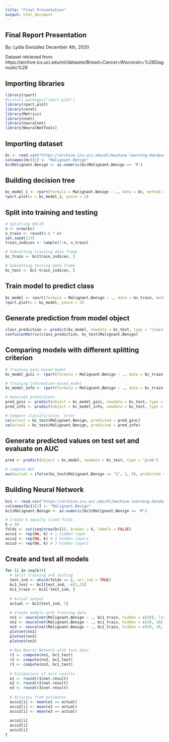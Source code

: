```yaml
---
title: "Final Presentation"
output: html_document
---
```


## Final Report Presentation

By: Lydia González
December 4th, 2020

Dataset retrieved from: https://archive.ics.uci.edu/ml/datasets/Breast+Cancer+Wisconsin+%28Diagnostic%29

## Importing libraries
```r
library(rpart)
#install.packages("rpart.plot")
library(rpart.plot)
library(caret)
library(Metrics)
library(nnet)
library(neuralnet)
library(NeuralNetTools)
```

## Importing dataset
```r
bc <- read.csv("https://archive.ics.uci.edu/ml/machine-learning-databases/breast-cancer-wisconsin/wdbc.data", header = TRUE, sep = ",")
colnames(bc)[2] <- "Malignant.Benign"
bc$Malignant.Benign <- as.numeric(bc$Malignant.Benign == 'M')
```

## Building decision tree
```r
bc_model_1 <- rpart(formula = Malignant.Benign ~ ., data = bc, method = "class")
rpart.plot(x = bc_model_1, yesno = 2)
```

## Split into training and testing
```r
# Splitting 80/20
n <- nrow(bc)
n_train <- round(0.8 * n)
set.seed(123)
train_indices <- sample(1:n, n_train)

# Subsetting training data frame
bc_train <- bc[train_indices, ]

# Subsetting testing data frame
bc_test <- bc[-train_indices, ]
```

## Train model to predict class
```r
bc_model <- rpart(formula = Malignant.Benign ~ ., data = bc_train, method = "class")
rpart.plot(x = bc_model, yesno = 2)
```

## Generate prediction from model object
```r
class_prediction <- predict(bc_model, newdata = bc_test, type = "class")
confusionMatrix(class_prediction, bc_test$Malignant.Benign)
```

## Comparing models with different splitting criterion
```r
# Training gini-based model
bc_model_gini <- rpart(formula = Malignant.Benign ~ ., data = bc_train, method = "class", parms = list(split = "gini"))

# Training information-based model 
bc_model_info <- rpart(formula = Malignant.Benign ~ ., data = bc_train, method = "class", parms = list(split = "information"))

# Generate predictions
pred_gini <- predict(object = bc_model_gini, newdata = bc_test, type = "class")
pred_info <- predict(object = bc_model_info, newdata = bc_test, type = "class")

# Compare classification  error
ce(actual = bc_test$Malignant.Benign, predicted = pred_gini)
ce(actual = bc_test$Malignant.Benign, predicted = pred_info)
```

## Generate predicted values on test set and evaluate on AUC
```r
pred <- predict(object = bc_model, newdata = bc_test, type = "prob")

# Compute AUC
auc(actual = ifelse(bc_test$Malignant.Benign == "1", 1, 0), predicted = pred[, "1"])
```

## Building Neural Network
```r
bc1 <- read.csv("https://archive.ics.uci.edu/ml/machine-learning-databases/breast-cancer-wisconsin/wdbc.data", header = TRUE, sep = ",")
colnames(bc1)[2] <- "Malignant.Benign"
bc1$Malignant.Benign <- as.numeric(bc1$Malignant.Benign == 'M')

# Create k equally sized folds
k = 10
folds <- cut(seq(nrow(bc1)), breaks = k, labels = FALSE)
accu1 <- rep(NA, k) # 1 hidden layer
accu2 <- rep(NA, k) # 2 hidden layers
accu3 <- rep(NA, k) # 3 hidden layers
```

## Create and test all models
```r
for (i in seq(k)){
  # Split training and testing
  test_ind <- which(folds == i, arr.ind = TRUE)
  bc1_test <- bc1[test_ind, -c(1,2)]
  bc1_train <- bc1[-test_ind, ]
  
  # Actual output
  actual <- bc1[test_ind, 2]
  
  # Create models with training data
  nn1 <- neuralnet(Malignant.Benign ~ ., bc1_train, hidden = c(30), linear.output = FALSE, 0.000001)
  nn2 <- neuralnet(Malignant.Benign ~ ., bc1_train, hidden = c(30, 30), linear.output = FALSE, 0.000001)
  nn3 <- neuralnet(Malignant.Benign ~ ., bc1_train, hidden = c(30, 30, 30), linear.output = FALSE, 0.000001)
  plotnet(nn1)
  plotnet(nn2)
  plotnet(nn3)
  
  # Run Neural Network with test data
  r1 <- compute(nn1, bc1_test)
  r2 <- compute(nn2, bc1_test)
  r3 <- compute(nn3, bc1_test)
  
  # Estimations of test results
  e1 <- round(r1$net.result)
  e2 <- round(r2$net.result)
  e3 <- round(r3$net.result)
  
  # Accuracy from estimates
  accu1[i] <- mean(e1 == actual)
  accu2[i] <- mean(e2 == actual)
  accu3[i] <- mean(e3 == actual)
  
  accu1[i]
  accu2[i]
  accu3[i]
}
```

